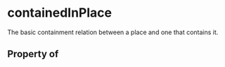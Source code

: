 # containedInPlace

The basic containment relation between a place and one that contains it.

## Property of



